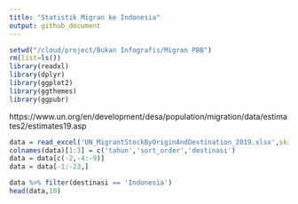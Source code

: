 ```yaml
---
title: "Statistik Migran ke Indonesia"
output: github_document
---
```



```r
setwd("/cloud/project/Bukan Infografis/Migran PBB")
rm(list=ls())
library(readxl)
library(dplyr)
library(ggplot2)
library(ggthemes)
library(ggpubr)
```

https://www.un.org/en/development/desa/population/migration/data/estimates2/estimates19.asp

```r
data = read_excel('UN_MigrantStockByOriginAndDestination_2019.xlsx',skip = 15,sheet='Table 1')
colnames(data)[1:3] = c('tahun','sort_order','destinasi')
data = data[c(-2,-4:-9)]
data = data[-1:-23,]

data %>% filter(destinasi == 'Indonesia')
head(data,10)
```
